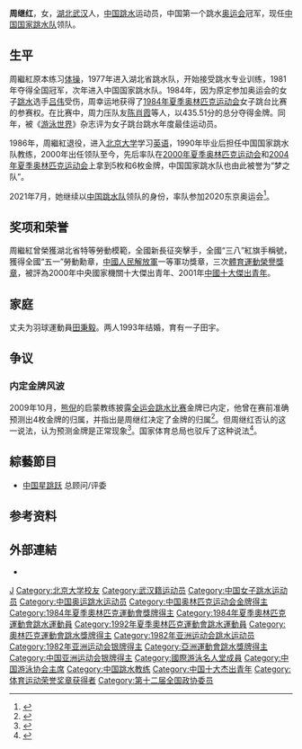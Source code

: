 {{NoteTA|G1=Aquatics}}
{{Infobox sportsperson
|姓名= 周继红
|romanizedname=Zhou Jihong
|國籍={{CHN-1949}}
|national_team={{CHN-1949}}
|image=Zhou Jihong.png
|出生日期= {{Birth date and age|year=1965|month=1|day=11}}
|出生地點= {{CHN}}[[湖北省|湖北省]][[武汉市|武汉市]]
|居住地=
|逝世日期=
|逝世地點=
|years_active=1981年－
|身高=
|體重=
|spouse={{marriage|田秉義|1993年}}
|运动=[[跳水|跳水]]
|項目=10米跳台
|retired=1986年
|medaltemplates=
{{MedalCountry|{{CHN}}}}
{{MedalSport|女子跳水}}
{{MedalCompetition|亞洲運動會}}
{{MedalSilver|[[1982年亞洲運動會|1982年新德里]]|10米台}}
{{MedalCompetition|夏季世界大學生運動會}}
{{MedalSilver|1983年埃德蒙頓|Platform}}
{{MedalCompetition|[[夏季奧林匹克運動會|夏季奧林匹克運動會]]}}
{{MedalGold|[[1984年夏季奧林匹克運動會|1984年洛杉磯]]|[[1984年夏季奧林匹克運動會跳水比賽|10米台]]}}
}}
{{世大運獎牌記錄
|代表={{CHN-1949}}
|項目=跳水
|a1=1983|b1=2|c1=Platform
}}
'''周继红'''{{BD|1965年|1月11日||}}，女，[[湖北|湖北]][[武汉|武汉]]人，[[中华人民共和国|中国]][[跳水|跳水]]运动员，中国第一个跳水[[奥运会|奥运会]]冠军，现任[[中国国家跳水队|中国国家跳水队]]领队。

== 生平 ==
周繼紅原本练习[[体操|体操]]，1977年进入湖北省跳水队，开始接受跳水专业训练，1981年夺得全国冠军，次年进入中国国家跳水队。1984年，因为原定参加奥运会的女子[[跳台跳水|跳水]]选手[[吕伟|吕伟]]受伤，周幸运地获得了[[1984年夏季奥林匹克运动会|1984年夏季奥林匹克运动会]]女子跳台比赛的参赛权。在比赛中，周力压队友[[陈肖霞|陈肖霞]]等人，以435.51分的总分夺得金牌。同年，被《[[游泳世界|游泳世界]]》杂志评为女子跳台跳水年度最佳运动员。

1986年，周繼紅退役，进入[[北京大学|北京大学]]学习[[英语|英语]]，1990年毕业后担任中国国家跳水队教练，2000年出任领队至今，先后率队在[[2000年夏季奥林匹克运动会|2000年夏季奥林匹克运动会]]和[[2004年夏季奥林匹克运动会|2004年夏季奥林匹克运动会]]上拿到5枚和6枚金牌，中国国家跳水队也由此被誉为“梦之队”。

2021年7月，她继续以[[中国国家跳水队|中国跳水队]]领队的身份，率队参加2020东京奥运会<ref>{{Cite web|title=第32届夏季奥运会中国体育代表团名单公布-新华网|url=http://www.xinhuanet.com/sports/2021-07/14/c_1127655241.htm|access-date=2021-07-25|work=新华网|archive-date=2021-07-25|archive-url=https://web.archive.org/web/20210725135146/http://www.xinhuanet.com/sports/2021-07/14/c_1127655241.htm|dead-url=no}}</ref>。

== 奖项和荣誉 ==
周繼紅曾榮獲湖北省特等勞動模範，全國新長征突擊手，全國“三八”紅旗手稱號，獲得全國“五一”勞動勳章，[[中國人民解放軍|中國人民解放軍]]一等軍功獎章，三次[[體育運動榮譽獎章|體育運動榮譽獎章]]，被評為2000年中央國家機關十大傑出青年、2001年[[中國十大傑出青年|中國十大傑出青年]]。

== 家庭 ==
丈夫为羽球運動員[[田秉毅|田秉毅]]。两人1993年结婚，育有一子田宇。

== 争议 ==
=== 内定金牌风波 ===
2009年10月，[[熊倪|熊倪]]的启蒙教练披露[[中华人民共和国全国运动会|全运会]][[中华人民共和国第十一届全运会跳水比赛|跳水比赛]]金牌已内定，他曾在赛前准确预测出4枚金牌的归属，并指出是周继红决定了金牌的归属<ref>{{cite web | url = http://sports.sina.com.cn/o/2009-10-13/03304629772.shtml | title = 熊倪教练曝全运跳水金牌潜规则 周继红驳斥无依据 | work = [[成都商报|成都商报]] | date = 2009-10-13 | accessdate = 2009-10-13 | archive-date = 2020-10-23 | archive-url = https://web.archive.org/web/20201023195147/http://sports.sina.com.cn/o/2009-10-13/03304629772.shtml | dead-url = no }}</ref>。但周继红否认的这一说法，认为预测金牌是正常现象<ref>{{cite web | url = http://sports.sina.com.cn/o/2009-10-13/09164630123.shtml | title = 周继红回应金牌分布被预定说：预测金牌正常现象 | work = 东方体育日报 | date = 2009-10-13 | accessdate = 2009-10-13 | archive-date = 2020-06-04 | archive-url = https://web.archive.org/web/20200604024544/http://sports.sina.com.cn/o/2009-10-13/09164630123.shtml | dead-url = no }}</ref>。国家体育总局也驳斥了这种说法<ref>{{cite web | url = http://sports.sina.com.cn/o/2009-10-15/07274633793.shtml | title = 国家体育总局正式表态 驳斥全运跳水金牌内定说 | work = [[新华社|新华社]] | date = 2009-10-15 | accessdate = 2009-10-15 | archive-date = 2020-06-04 | archive-url = https://web.archive.org/web/20200604024542/http://sports.sina.com.cn/o/2009-10-15/07274633793.shtml | dead-url = no }}</ref>。

== 綜藝節目 ==
* [[中国星跳跃|中国星跳跃]] 总顾问/评委

== 参考资料 ==
{{Reflist}}

==外部連結==
*{{IOC profile|id=jihong-zhou}}

{{奥林匹克运动会跳水女子单人10米跳台冠军}}
{{新中国成立35年来杰出教练员、杰出运动员}}

{{Authority control}}
{{DEFAULTSORT:Zhou Jihong}}
[[Category:周姓|J]]
[[Category:北京大学校友|Category:北京大学校友]]
[[Category:武汉籍运动员|Category:武汉籍运动员]]
[[Category:中国女子跳水运动员|Category:中国女子跳水运动员]]
[[Category:中国奥运跳水运动员|Category:中国奥运跳水运动员]]
[[Category:中国奥林匹克运动会金牌得主|Category:中国奥林匹克运动会金牌得主]]
[[Category:1984年夏季奧林匹克運動會獎牌得主|Category:1984年夏季奧林匹克運動會獎牌得主]]
[[Category:1984年夏季奧林匹克運動會跳水運動員|Category:1984年夏季奧林匹克運動會跳水運動員]]
[[Category:1992年夏季奧林匹克運動會跳水運動員|Category:1992年夏季奧林匹克運動會跳水運動員]]
[[Category:奧林匹克運動會跳水獎牌得主|Category:奧林匹克運動會跳水獎牌得主]]
[[Category:1982年亚洲运动会跳水运动员|Category:1982年亚洲运动会跳水运动员]]
[[Category:1982年亚洲运动会银牌得主|Category:1982年亚洲运动会银牌得主]]
[[Category:亞洲運動會跳水獎牌得主|Category:亞洲運動會跳水獎牌得主]]
[[Category:中国亚洲运动会银牌得主|Category:中国亚洲运动会银牌得主]]
[[Category:國際游泳名人堂成員|Category:國際游泳名人堂成員]]
[[Category:中国游泳协会主席|Category:中国游泳协会主席]]
[[Category:中国跳水教练|Category:中国跳水教练]]
[[Category:中国十大杰出青年|Category:中国十大杰出青年]]
[[Category:体育运动荣誉奖章获得者|Category:体育运动荣誉奖章获得者]]
[[Category:第十二届全国政协委员|Category:第十二届全国政协委员]]